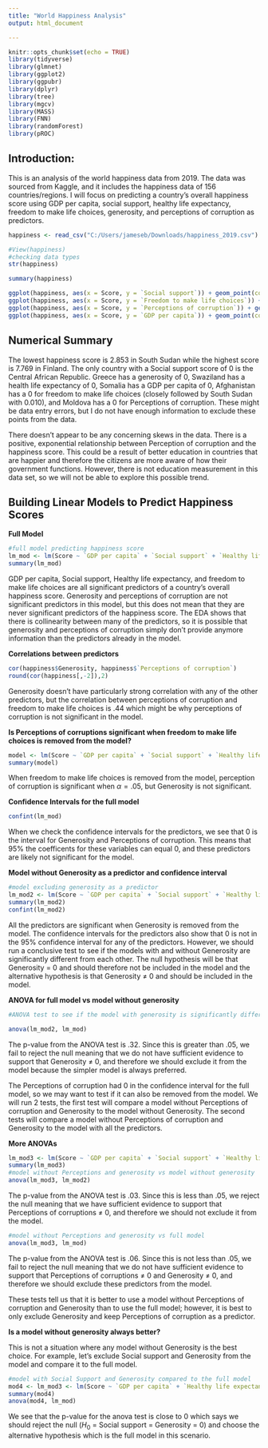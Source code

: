 ---
title: "World Happiness Analysis"
output: html_document

---

```{r setup, include=FALSE, warning=FALSE}
knitr::opts_chunk$set(echo = TRUE)
library(tidyverse)
library(glmnet)
library(ggplot2)
library(ggpubr)
library(dplyr)
library(tree)
library(mgcv)
library(MASS)
library(FNN)
library(randomForest)
library(pROC)
```

## Introduction: 
This is an analysis of the world happiness data from 2019. The data was sourced from Kaggle, and it includes the happiness data of 156 countries/regions. I will focus on predicting a country's overall happiness score using GDP per capita, social support, healthy life expectancy, freedom to make life choices, generosity, and perceptions of corruption as predictors.


```{r, include = FALSE, echo = FALSE}
happiness <- read_csv("C:/Users/jameseb/Downloads/happiness_2019.csv")
```

```{r, include = FALSE, echo = FALSE}
#View(happiness)
#checking data types
str(happiness)
```

```{r}
summary(happiness)
```

```{r}
ggplot(happiness, aes(x = Score, y = `Social support`)) + geom_point(color = "#003554") + labs(title = "Happiness Score and Social Support") + geom_smooth()
ggplot(happiness, aes(x = Score, y = `Freedom to make life choices`)) + geom_point(color = "#003554") + geom_smooth() + labs(title = "Freedom to make choices and Happiness Score")
ggplot(happiness, aes(x = Score, y = `Perceptions of corruption`)) + geom_point(color = "#003554") + geom_smooth() + labs(title = "Perceptions of Corruption and Happiness Score")
ggplot(happiness, aes(x = Score, y = `GDP per capita`)) + geom_point(color = "#003554") + geom_smooth() + labs(title = "GDP per capita and Happiness Score")
```

## Numerical Summary

The lowest happiness score is 2.853 in South Sudan while the highest score is 7.769 in Finland. The only country with a Social support score of 0 is the Central African Republic. Greece has a generosity of 0, Swaziland has a health life expectancy of 0, Somalia has a GDP per capita of 0, Afghanistan has a 0 for freedom to make life choices (closely followed by South Sudan with 0.010), and Moldova has a 0 for Perceptions of corruption. These might be data entry errors, but I do not have enough information to exclude these points from the data. 

There doesn't appear to be any concerning skews in the data. There is a positive, exponential relationship between Perception of corruption and the happiness score. This could be a result of better education in countries that are happier and therefore the citizens are more aware of how their government functions. However, there is not education measurement in this data set, so we will not be able to explore this possible trend.

## Building Linear Models to Predict Happiness Scores

**Full Model**

```{r}
#full model predicting happiness score
lm_mod <- lm(Score ~ `GDP per capita` + `Social support` + `Healthy life expectancy` + `Freedom to make life choices` + Generosity + `Perceptions of corruption`, happiness)
summary(lm_mod)
```

GDP per capita, Social support, Healthy life expectancy, and freedom to make life choices are all significant predictors of a country's overall happiness score. Generosity and perceptions of corruption are not significant predictors in this model, but this does not mean that they are never significant predictors of the happiness score. The EDA shows that there is collinearity between many of the predictors, so it is possible that generosity and perceptions of corruption simply don't provide anymore information than the predictors already in the model. 

**Correlations between predictors**

```{r}
cor(happiness$Generosity, happiness$`Perceptions of corruption`)
round(cor(happiness[,-2]),2)
```

Generosity doesn't have particularly strong correlation with any of the other predictors, but the correlation between perceptions of corruption and freedom to make life choices is .44 which might be why perceptions of corruption is not significant in the model. 

**Is Perceptions of corruptions significant when freedom to make life choices is removed from the model?**

```{r}
model <- lm(Score ~ `GDP per capita` + `Social support` + `Healthy life expectancy` + Generosity + `Perceptions of corruption`, happiness)
summary(model)
```

When freedom to make life choices is removed from the model, perception of corruption is significant when $\alpha = .05$, but Generosity is not significant.

**Confidence Intervals for the full model**

```{r}
confint(lm_mod)
```

When we check the confidence intervals for the predictors, we see that 0 is the interval for Generosity and Perceptions of corruption. This means that 95% the coefficents for these variables can equal 0, and these predictors are likely not significant for the model.

**Model without Generosity as a predictor and confidence interval**

```{r}
#model excluding generosity as a predictor
lm_mod2 <- lm(Score ~ `GDP per capita` + `Social support` + `Healthy life expectancy` + `Freedom to make life choices` + `Perceptions of corruption`, happiness)
summary(lm_mod2)
confint(lm_mod2)
```

All the predictors are significant when Generosity is removed from the model. The confidence intervals for the predictors also show that 0 is not in the 95% confidence interval for any of the predictors. However, we should run a conclusive test to see if the models with and without Generosity are significantly different from each other. The null hypothesis will be that Generosity = 0 and should therefore not be included in the model and the alternative hypothesis is that Generosity $\neq$ 0 and should be included in the model.

**ANOVA for full model vs model without generosity**

```{r}
#ANOVA test to see if the model with generosity is significantly different from the model without generosity

anova(lm_mod2, lm_mod)
```

The p-value from the ANOVA test is .32. Since this is greater than .05, we fail to reject the null meaning that we do not have sufficient evidence to support that Generosity $\neq$ 0, and therefore we should exclude it from the model because the simpler model is always preferred. 


The Perceptions of corruption had 0 in the confidence interval for the full model, so we may want to test if it can also be removed from the model. We will run 2 tests, the first test will compare a model without Perceptions of corruption and Generosity to the model without Generosity. The second tests will compare a model without Perceptions of corruption and Generosity to the model with all the predictors.

**More ANOVAs**

```{r}
lm_mod3 <- lm(Score ~ `GDP per capita` + `Social support` + `Healthy life expectancy` + `Freedom to make life choices`, happiness)
summary(lm_mod3)
#model without Perceptions and generosity vs model without generosity
anova(lm_mod3, lm_mod2)
```

The p-value from the ANOVA test is .03. Since this is less than .05, we reject the null meaning that we have sufficient evidence to support that Perceptions of corruptions $\neq$ 0, and therefore we should not exclude it from the model.

```{r}
#model without Perceptions and generosity vs full model
anova(lm_mod3, lm_mod)
```

The p-value from the ANOVA test is .06. Since this is not less than .05, we fail to reject the null meaning that we do not have sufficient evidence to support that Perceptions of corruptions $\neq$ 0 and Generosity $\neq$ 0, and therefore we should exclude these predictors from the model.

These tests tell us that it is better to use a model without Perceptions of corruption and Generosity than to use the full model; however, it is best to only exclude Generosity and keep Perceptions of corruption as a predictor. 

**Is a model without generosity always better?**

This is not a situation where any model without Generosity is the best choice. For example, let's exclude Social support and Generosity from the model and compare it to the full model.

```{r}
#model with Social Support and Generosity compared to the full model
mod4 <- lm_mod3 <- lm(Score ~ `GDP per capita` + `Healthy life expectancy` + `Freedom to make life choices` + `Perceptions of corruption`, happiness)
summary(mod4)
anova(mod4, lm_mod)
```

We see that the p-value for the anova test is close to 0 which says we should reject the null ($H_0$ = Social support = Generosity = 0) and choose the alternative hypothesis which is the full model in this scenario. 

